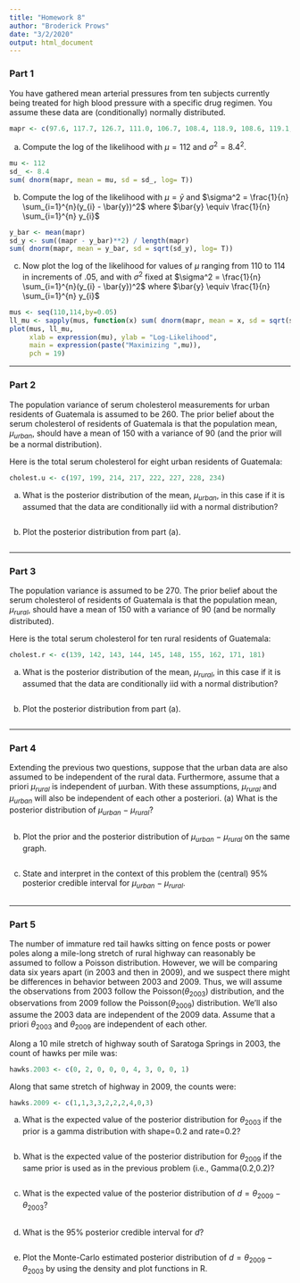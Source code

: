 ```yaml
---
title: "Homework 8"
author: "Broderick Prows"
date: "3/2/2020"
output: html_document
---
```




### Part 1 ###

You have gathered mean arterial pressures from ten subjects currently being treated for high blood pressure with a specific drug regimen. You assume these data are (conditionally) normally distributed.
```r
mapr <- c(97.6, 117.7, 126.7, 111.0, 106.7, 108.4, 118.9, 108.6, 119.1, 106.2)
```

(a) Compute the log of the likelihood with $\mu = 112$ and $\sigma ^2 = 8.4^2$.
```r
mu <- 112
sd_ <- 8.4
sum( dnorm(mapr, mean = mu, sd = sd_, log= T))
```

(b) Compute the log of the likelihood with $\mu = \bar{y}$ and $\sigma^2 = \frac{1}{n} \sum_{i=1}^{n}(y_{i} - \bar{y})^2$ where $\bar{y} \equiv \frac{1}{n} \sum_{i=1}^{n} y_{i}$
```r
y_bar <- mean(mapr)
sd_y <- sum((mapr - y_bar)**2) / length(mapr)
sum( dnorm(mapr, mean = y_bar, sd = sqrt(sd_y), log= T))
```

(c) Now plot the log of the likelihood for values of $\mu$ ranging from 110 to 114 in increments of .05, and with $\sigma^2$ fixed at $\sigma^2 = \frac{1}{n} \sum_{i=1}^{n}(y_{i} - \bar{y})^2$ where $\bar{y} \equiv \frac{1}{n} \sum_{i=1}^{n} y_{i}$
```r
mus <- seq(110,114,by=0.05)
ll_mu <- sapply(mus, function(x) sum( dnorm(mapr, mean = x, sd = sqrt(sd_y), log= T)))
plot(mus, ll_mu, 
     xlab = expression(mu), ylab = "Log-Likelihood", 
     main = expression(paste("Maximizing ",mu)),
     pch = 19)
```


***
### Part 2 ###

The population variance of serum cholesterol measurements for urban residents of Guatemala is assumed to be 260. The prior belief about the serum cholesterol of residents of Guatemala is that the population mean, $\mu_{urban}$, should have a mean of 150 with a variance of 90 (and the prior will be a normal distribution).

Here is the total serum cholesterol for eight urban residents of Guatemala: 
```r
cholest.u <- c(197, 199, 214, 217, 222, 227, 228, 234)
```

(a) What is the posterior distribution of the mean, $\mu_{urban}$, in this case if it is assumed that the data are conditionally iid with a normal distribution?
```r

```

(b) Plot the posterior distribution from part (a).
```r

```


***
### Part 3 ###

The population variance is assumed to be 270. The prior belief about the serum cholesterol of residents of Guatemala is that the population mean, $\mu_{rural}$, should have a mean of 150 with a variance of 90 (and be normally distributed).

Here is the total serum cholesterol for ten rural residents of Guatemala:
```r
cholest.r <- c(139, 142, 143, 144, 145, 148, 155, 162, 171, 181)
```

(a) What is the posterior distribution of the mean, $\mu_{rural}$, in this case if it is assumed that the data are conditionally iid with a normal distribution?
```r

```

(b) Plot the posterior distribution from part (a).
```r

```


***
### Part 4 ###

Extending the previous two questions, suppose that the urban data are also assumed to be independent of the rural data. Furthermore, assume that a priori $\mu_{rural}$ is independent of µurban. With these assumptions, $\mu_{rural}$ and $\mu_{urban}$ will also be independent of each other a posteriori.
(a) What is the posterior distribution of $\mu_{urban}$ − $\mu_{rural}$?
```r

```

(b) Plot the prior and the posterior distribution of $\mu_{urban}$ − $\mu_{rural}$ on the same graph.
```r

```

(c) State and interpret in the context of this problem the (central) 95% posterior credible interval for $\mu_{urban}$ − $\mu_{rural}$.
```r

```


***
### Part 5 ###

The number of immature red tail hawks sitting on fence posts or power poles along a mile-long stretch of rural highway can reasonably be assumed to follow a Poisson distribution. However, we will be comparing data six years apart (in 2003 and then in 2009), and we suspect there might be differences in behavior between 2003 and 2009. Thus, we will assume the observations from 2003 follow the Poisson($\theta_{2003}$) distribution, and the observations from 2009 follow the Poisson($\theta_{2009}$) distribution. We’ll also assume the 2003 data are independent of the 2009 data. Assume that a priori $\theta_{2003}$ and $\theta_{2009}$ are independent of each other.

Along a 10 mile stretch of highway south of Saratoga Springs in 2003, the count of hawks per mile was:
```r
hawks.2003 <- c(0, 2, 0, 0, 0, 4, 3, 0, 0, 1)
```

Along that same stretch of highway in 2009, the counts were:
```r
hawks.2009 <- c(1,1,3,3,2,2,2,4,0,3)
```

(a) What is the expected value of the posterior distribution for $\theta_{2003}$ if the prior is a gamma distribution with shape=0.2 and rate=0.2?
```r

```

(b) What is the expected value of the posterior distribution for $\theta_{2009}$ if the same prior is used as in the previous problem (i.e., Gamma(0.2,0.2)?
```r

```

(c) What is the expected value of the posterior distribution of $d = \theta_{2009} - \theta_{2003}$?
```r

```

(d) What is the 95% posterior credible interval for $d$?
```r

```

(e) Plot the Monte-Carlo estimated posterior distribution of $d = \theta_{2009} - \theta_{2003}$ by using the density and plot functions in R.
```r

```

